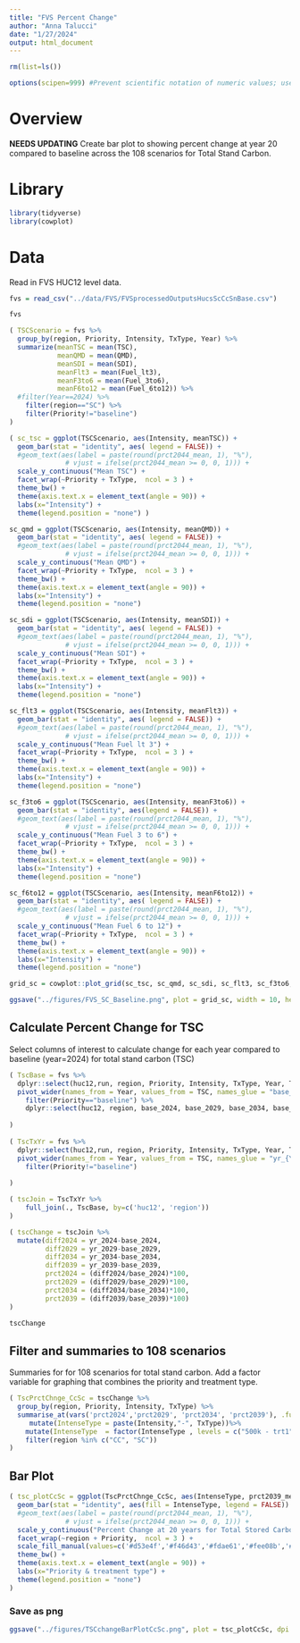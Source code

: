 ```yaml
---
title: "FVS Percent Change"
author: "Anna Talucci"
date: "1/27/2024"
output: html_document
---
```


```r
rm(list=ls())
```

```r
options(scipen=999) #Prevent scientific notation of numeric values; use =0 to reset
```

# Overview
**NEEDS UPDATING**
Create bar plot to showing percent change at year 20 compared to baseline across the 108 scenarios for Total Stand Carbon. 


# Library
```r
library(tidyverse)
library(cowplot)
```

# Data
Read in FVS HUC12 level data.


```r
fvs = read_csv("../data/FVS/FVSprocessedOutputsHucsScCcSnBase.csv")
```
```r
fvs
```

```r
( TSCScenario = fvs %>% 
  group_by(region, Priority, Intensity, TxType, Year) %>%
  summarize(meanTSC = mean(TSC),
            meanQMD = mean(QMD),
            meanSDI = mean(SDI), 
            meanFlt3 = mean(Fuel_lt3),
            meanF3to6 = mean(Fuel_3to6),
            meanF6to12 = mean(Fuel_6to12)) %>%
  #filter(Year==2024) %>%
    filter(region=="SC") %>%
    filter(Priority!="baseline")
)
```

```r
( sc_tsc = ggplot(TSCScenario, aes(Intensity, meanTSC)) +
  geom_bar(stat = "identity", aes( legend = FALSE)) + 
  #geom_text(aes(label = paste(round(prct2044_mean, 1), "%"),
              # vjust = ifelse(prct2044_mean >= 0, 0, 1))) +
  scale_y_continuous("Mean TSC") +
  facet_wrap(~Priority + TxType,  ncol = 3 ) +
  theme_bw() +
  theme(axis.text.x = element_text(angle = 90)) +
  labs(x="Intensity") +
  theme(legend.position = "none") )
```

```r
sc_qmd = ggplot(TSCScenario, aes(Intensity, meanQMD)) +
  geom_bar(stat = "identity", aes( legend = FALSE)) + 
  #geom_text(aes(label = paste(round(prct2044_mean, 1), "%"),
              # vjust = ifelse(prct2044_mean >= 0, 0, 1))) +
  scale_y_continuous("Mean QMD") +
  facet_wrap(~Priority + TxType,  ncol = 3 ) +
  theme_bw() +
  theme(axis.text.x = element_text(angle = 90)) +
  labs(x="Intensity") +
  theme(legend.position = "none") 
```

```r
sc_sdi = ggplot(TSCScenario, aes(Intensity, meanSDI)) +
  geom_bar(stat = "identity", aes( legend = FALSE)) + 
  #geom_text(aes(label = paste(round(prct2044_mean, 1), "%"),
              # vjust = ifelse(prct2044_mean >= 0, 0, 1))) +
  scale_y_continuous("Mean SDI") +
  facet_wrap(~Priority + TxType,  ncol = 3 ) +
  theme_bw() +
  theme(axis.text.x = element_text(angle = 90)) +
  labs(x="Intensity") +
  theme(legend.position = "none") 
```

```r
sc_flt3 = ggplot(TSCScenario, aes(Intensity, meanFlt3)) +
  geom_bar(stat = "identity", aes( legend = FALSE)) + 
  #geom_text(aes(label = paste(round(prct2044_mean, 1), "%"),
              # vjust = ifelse(prct2044_mean >= 0, 0, 1))) +
  scale_y_continuous("Mean Fuel lt 3") +
  facet_wrap(~Priority + TxType,  ncol = 3 ) +
  theme_bw() +
  theme(axis.text.x = element_text(angle = 90)) +
  labs(x="Intensity") +
  theme(legend.position = "none") 
```

```r
sc_f3to6 = ggplot(TSCScenario, aes(Intensity, meanF3to6)) +
  geom_bar(stat = "identity", aes(legend = FALSE)) + 
  #geom_text(aes(label = paste(round(prct2044_mean, 1), "%"),
              # vjust = ifelse(prct2044_mean >= 0, 0, 1))) +
  scale_y_continuous("Mean Fuel 3 to 6") +
  facet_wrap(~Priority + TxType,  ncol = 3 ) +
  theme_bw() +
  theme(axis.text.x = element_text(angle = 90)) +
  labs(x="Intensity") +
  theme(legend.position = "none") 
```


```r
sc_f6to12 = ggplot(TSCScenario, aes(Intensity, meanF6to12)) +
  geom_bar(stat = "identity", aes( legend = FALSE)) + 
  #geom_text(aes(label = paste(round(prct2044_mean, 1), "%"),
              # vjust = ifelse(prct2044_mean >= 0, 0, 1))) +
  scale_y_continuous("Mean Fuel 6 to 12") +
  facet_wrap(~Priority + TxType,  ncol = 3 ) +
  theme_bw() +
  theme(axis.text.x = element_text(angle = 90)) +
  labs(x="Intensity") +
  theme(legend.position = "none") 
```

```r
grid_sc = cowplot::plot_grid(sc_tsc, sc_qmd, sc_sdi, sc_flt3, sc_f3to6, sc_f6to12)
```
```r
ggsave("../figures/FVS_SC_Baseline.png", plot = grid_sc, width = 10, height = 10, units = c("in"), dpi = 600)
```
## Calculate Percent Change for TSC
Select columns of interest to calculate change for each year compared to baseline (year=2024) for total stand carbon (TSC)
```r
( TscBase = fvs %>% 
  dplyr::select(huc12,run, region, Priority, Intensity, TxType, Year, TSC) %>%
  pivot_wider(names_from = Year, values_from = TSC, names_glue = "base_{Year}") %>%
    filter(Priority=="baseline") %>%
    dplyr::select(huc12, region, base_2024, base_2029, base_2034, base_2039) 
  
)
 
( TscTxYr = fvs %>% 
  dplyr::select(huc12,run, region, Priority, Intensity, TxType, Year, TSC) %>%
  pivot_wider(names_from = Year, values_from = TSC, names_glue = "yr_{Year}") %>%
    filter(Priority!="baseline")
  
) 
```

```r
( tscJoin = TscTxYr %>% 
    full_join(., TscBase, by=c('huc12', 'region')) 
)
```

```r
( tscChange = tscJoin %>% 
  mutate(diff2024 = yr_2024-base_2024,
         diff2029 = yr_2029-base_2029,
         diff2034 = yr_2034-base_2034,
         diff2039 = yr_2039-base_2039,
         prct2024 = (diff2024/base_2024)*100,
         prct2029 = (diff2029/base_2029)*100,
         prct2034 = (diff2034/base_2034)*100,
         prct2039 = (diff2039/base_2039)*100) 
)

```


```r
tscChange
```

## Filter and summaries to 108 scenarios
Summaries for for 108 scenarios for total stand carbon. Add a factor variable for graphing that combines the priority and treatment type. 
```r
( TscPrctChnge_CcSc = tscChange %>% 
  group_by(region, Priority, Intensity, TxType) %>%
  summarise_at(vars('prct2024','prct2029', 'prct2034', 'prct2039'), .funs = lst(mean, sd, median, min, max), na.rm = TRUE) %>% 
     mutate(IntenseType = paste(Intensity,"-", TxType))%>%
    mutate(IntenseType  = factor(IntenseType , levels = c("500k - trt1", "1m - trt1", "2m - trt1", "500k - trt4", "1m - trt4", "2m - trt4", "500k - trt6",   "1m - trt6",  "2m - trt6"))) %>% 
    filter(region %in% c("CC", "SC"))
) 
```

## Bar Plot
```r
( tsc_plotCcSc = ggplot(TscPrctChnge_CcSc, aes(IntenseType, prct2039_mean)) +
  geom_bar(stat = "identity", aes(fill = IntenseType, legend = FALSE)) + 
  #geom_text(aes(label = paste(round(prct2044_mean, 1), "%"),
              # vjust = ifelse(prct2044_mean >= 0, 0, 1))) +
  scale_y_continuous("Percent Change at 20 years for Total Stored Carbon") +
  facet_wrap(~region + Priority,  ncol = 3 ) +
  scale_fill_manual(values=c('#d53e4f','#f46d43','#fdae61','#fee08b','#ffffbf','#e6f598','#abdda4','#66c2a5','#3288bd')) + 
  theme_bw() +
  theme(axis.text.x = element_text(angle = 90)) +
  labs(x="Priority & treatment type") +
  theme(legend.position = "none") 
)
```

### Save as png
```r
ggsave("../figures/TSCchangeBarPlotCcSc.png", plot = tsc_plotCcSc, dpi = 600)
```

